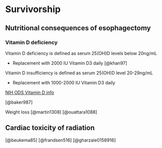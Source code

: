 # Survivorship {#eso_survivorship}

## Nutritional consequences of esophagectomy

### Vitamin D deficiency

Vitamin D deficiency is defined as serum 25(OH)D levels below 20ng/mL

-   Replacement with 2000 IU Vitamin D3 daily [@khan97]

Vitamin D insufficiency is defined as serum 25(OH)D level 20-29ng/mL

-   Replacement with 1000-2000 IU Vitamin D3 daily

[NIH ODS Vitamin D info](https://ods.od.nih.gov/factsheets/vitamind-healthprofessional/)

[@baker987]

Weight loss [@martin1308] [@ouattara1088]

## Cardiac toxicity of radiation

[@beukema85] [@frandsen516] [@gharzaie0158916]
